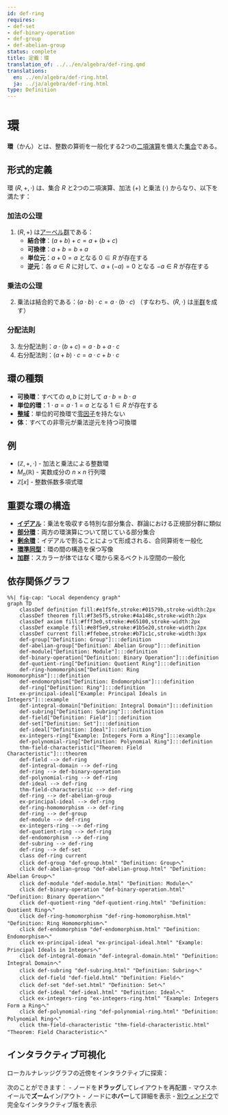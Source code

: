 ```yaml
---
id: def-ring
requires:
- def-set
- def-binary-operation
- def-group
- def-abelian-group
status: complete
title: 定義：環
translation_of: ../../en/algebra/def-ring.qmd
translations:
  en: ../en/algebra/def-ring.html
  ja: ../ja/algebra/def-ring.html
type: Definition
---
```


# 環 {#def-ring}

**環**（かん）とは、整数の算術を一般化する2つの[二項演算](def-binary-operation.qmd)を備えた[集合](../logic-set-theory/def-set.qmd)である。

## 形式的定義

環 $(R, +, \cdot)$ は、集合 $R$ と2つの二項演算、加法 $(+)$ と乗法 $(\cdot)$ からなり、以下を満たす：

### 加法の公理
1. $(R, +)$ は[アーベル群](def-abelian-group.qmd)である：
   - **結合律**：$(a + b) + c = a + (b + c)$
   - **可換律**：$a + b = b + a$
   - **単位元**：$a + 0 = a$ となる $0 \in R$ が存在する
   - **逆元**：各 $a \in R$ に対して、$a + (-a) = 0$ となる $-a \in R$ が存在する

### 乗法の公理
2. 乗法は結合的である：$(a \cdot b) \cdot c = a \cdot (b \cdot c)$
   （すなわち、$(R, \cdot)$ は[半群](def-semigroup.qmd)を成す）

### 分配法則
3. 左分配法則：$a \cdot (b + c) = a \cdot b + a \cdot c$
4. 右分配法則：$(a + b) \cdot c = a \cdot c + b \cdot c$

## 環の種類

- **可換環**：すべての $a, b$ に対して $a \cdot b = b \cdot a$
- **単位的環**：$1 \cdot a = a \cdot 1 = a$ となる $1 \in R$ が存在する
- **[整域](def-integral-domain.qmd)**：単位的可換環で[零因子](def-zero-divisor.qmd)を持たない
- **体**：すべての非零元が乗法逆元を持つ可換環

## 例

- $(\mathbb{Z}, +, \cdot)$ - 加法と乗法による整数環
- $M_n(\mathbb{R})$ - 実数成分の $n \times n$ 行列環
- $\mathbb{Z}[x]$ - 整数係数多項式環

## 重要な環の構造

- **[イデアル](def-ideal.qmd)**：乗法を吸収する特別な部分集合、群論における正規部分群に類似
- **[部分環](def-subring.qmd)**：両方の環演算について閉じている部分集合
- **[剰余環](def-quotient-ring.qmd)**：イデアルで割ることによって形成される、合同算術を一般化
- **[環準同型](def-ring-homomorphism.qmd)**：環の間の構造を保つ写像
- **[加群](def-module.qmd)**：スカラーが体ではなく環から来るベクトル空間の一般化

## 依存関係グラフ

```mermaid
%%| fig-cap: "Local dependency graph"
graph TD
    classDef definition fill:#e1f5fe,stroke:#01579b,stroke-width:2px
    classDef theorem fill:#f3e5f5,stroke:#4a148c,stroke-width:2px
    classDef axiom fill:#fff3e0,stroke:#e65100,stroke-width:2px
    classDef example fill:#e8f5e9,stroke:#1b5e20,stroke-width:2px
    classDef current fill:#ffebee,stroke:#b71c1c,stroke-width:3px
    def-group["Definition: Group"]:::definition
    def-abelian-group["Definition: Abelian Group"]:::definition
    def-module["Definition: Module"]:::definition
    def-binary-operation["Definition: Binary Operation"]:::definition
    def-quotient-ring["Definition: Quotient Ring"]:::definition
    def-ring-homomorphism["Definition: Ring Homomorphism"]:::definition
    def-endomorphism["Definition: Endomorphism"]:::definition
    def-ring["Definition: Ring"]:::definition
    ex-principal-ideal["Example: Principal Ideals in Integers"]:::example
    def-integral-domain["Definition: Integral Domain"]:::definition
    def-subring["Definition: Subring"]:::definition
    def-field["Definition: Field"]:::definition
    def-set["Definition: Set"]:::definition
    def-ideal["Definition: Ideal"]:::definition
    ex-integers-ring["Example: Integers Form a Ring"]:::example
    def-polynomial-ring["Definition: Polynomial Ring"]:::definition
    thm-field-characteristic["Theorem: Field Characteristic"]:::theorem
    def-field --> def-ring
    def-integral-domain --> def-ring
    def-ring --> def-binary-operation
    def-polynomial-ring --> def-ring
    def-ideal --> def-ring
    thm-field-characteristic --> def-ring
    def-ring --> def-abelian-group
    ex-principal-ideal --> def-ring
    def-ring-homomorphism --> def-ring
    def-ring --> def-group
    def-module --> def-ring
    ex-integers-ring --> def-ring
    def-quotient-ring --> def-ring
    def-endomorphism --> def-ring
    def-subring --> def-ring
    def-ring --> def-set
    class def-ring current
    click def-group "def-group.html" "Definition: Groupへ"
    click def-abelian-group "def-abelian-group.html" "Definition: Abelian Groupへ"
    click def-module "def-module.html" "Definition: Moduleへ"
    click def-binary-operation "def-binary-operation.html" "Definition: Binary Operationへ"
    click def-quotient-ring "def-quotient-ring.html" "Definition: Quotient Ringへ"
    click def-ring-homomorphism "def-ring-homomorphism.html" "Definition: Ring Homomorphismへ"
    click def-endomorphism "def-endomorphism.html" "Definition: Endomorphismへ"
    click ex-principal-ideal "ex-principal-ideal.html" "Example: Principal Ideals in Integersへ"
    click def-integral-domain "def-integral-domain.html" "Definition: Integral Domainへ"
    click def-subring "def-subring.html" "Definition: Subringへ"
    click def-field "def-field.html" "Definition: Fieldへ"
    click def-set "def-set.html" "Definition: Setへ"
    click def-ideal "def-ideal.html" "Definition: Idealへ"
    click ex-integers-ring "ex-integers-ring.html" "Example: Integers Form a Ringへ"
    click def-polynomial-ring "def-polynomial-ring.html" "Definition: Polynomial Ringへ"
    click thm-field-characteristic "thm-field-characteristic.html" "Theorem: Field Characteristicへ"
```

## インタラクティブ可視化

ローカルナレッジグラフの近傍をインタラクティブに探索：

::: {.graph-viz data-id="def-ring" data-width="700" data-height="500"}
:::

次のことができます：
- ノードを**ドラッグ**してレイアウトを再配置
- マウスホイールで**ズーム**イン/アウト
- ノードに**ホバー**して詳細を表示
- [別ウィンドウ](../../output/interactive/def-ring.html){target="_blank"}で完全なインタラクティブ版を表示
